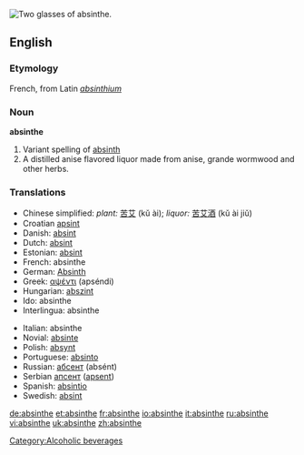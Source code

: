 [[Image:Two-absinthe-glasses.jpg|thumb|right|Two glasses of absinthe.]]
{{wikipedia}}
==English==

===Etymology===
French, from Latin ''[[absinthium]]''

===Noun===
'''absinthe'''

#Variant spelling of [[absinth]]
#A distilled anise flavored liquor made from anise, grande wormwood and other herbs.

===Translations===


{{top}}
*Chinese simplified: ''plant:'' [[苦艾]] (kǔ ài); ''liquor:'' [[苦艾酒]] (kǔ ài jiǔ)
*Croatian [[apsint]] {{m}}
*Danish: [[absint]]
*Dutch: [[absint]]
*Estonian: [[absint]]
*French: absinthe {{m}}
*German: [[Absinth]] {{m}}
*Greek: [[αψέντι]] (apséndi)
*Hungarian: [[abszint]]
*Ido: absinthe
*Interlingua: absinthe
{{mid}}
*Italian: absinthe
*Novial: [[absinte]]
*Polish: [[absynt]] {{m}}
*Portuguese: [[absinto]] {{m}}
*Russian: [[абсент]] (absént) {{m}}
*Serbian [[апсент]] ([[apsent]]) {{m}}
*Spanish: [[absintio]] {{m}}
*Swedish: [[absint]]
{{bottom}}


[[Category:Alcoholic beverages]]

[[de:absinthe]]
[[et:absinthe]]
[[fr:absinthe]]
[[io:absinthe]]
[[it:absinthe]]
[[ru:absinthe]]
[[vi:absinthe]]
[[uk:absinthe]]
[[zh:absinthe]]